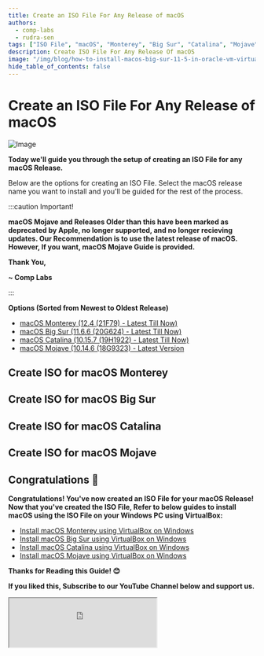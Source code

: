 ```yaml
---
title: Create an ISO File For Any Release of macOS
authors:
  - comp-labs
  - rudra-sen
tags: ["ISO File", "macOS", "Monterey", "Big Sur", "Catalina", "Mojave"]
description: Create ISO File For Any Release Of macOS
image: "/img/blog/how-to-install-macos-big-sur-11-5-in-oracle-vm-virtualbox-windows.jpg"
hide_table_of_contents: false
---
```


# Create an ISO File For Any Release of macOS

![Image](/img/blog/how-to-install-macos-big-sur-11-5-in-oracle-vm-virtualbox-windows.jpg)

**Today we'll guide you through the setup of creating an ISO File for any macOS Release.**

<!-- truncate -->

Below are the options for creating an ISO File. Select the macOS release name you want to install and you'll be guided for the rest of the process.

:::caution Important!

**macOS Mojave and Releases Older than this have been marked as deprecated by Apple, no longer supported, and no longer recieving updates. Our Recommendation is to use the latest release of macOS. However, If you want, macOS Mojave Guide is provided.**

**Thank You,**

**~ Comp Labs**

:::

**Options (Sorted from Newest to Oldest Release)**
- [macOS Monterey (12.4 (21F79) - Latest Till Now)](#create-iso-for-macos-monterey)
- [macOS Big Sur (11.6.6 (20G624) - Latest Till Now)](#create-iso-for-macos-big-sur)
- [macOS Catalina (10.15.7 (19H1922) - Latest Till Now)](#create-iso-for-macos-catalina)
- [macOS Mojave (10.14.6 (18G9323) - Latest Version](#create-iso-for-macos-mojave)

## Create ISO for macOS Monterey
## Create ISO for macOS Big Sur
## Create ISO for macOS Catalina
## Create ISO for macOS Mojave

## Congratulations 🎉

**Congratulations! You've now created an ISO File for your macOS Release! Now that you've created the ISO File, Refer to below guides to install macOS using the ISO File on your Windows PC using VirtualBox:**

- [Install macOS Monterey using VirtualBox on Windows](/blog/posts/how-to-install-macos-monterey-on-windows-using-virtualbox)
- [Install macOS Big Sur using VirtualBox on Windows](/blog/posts/how-to-install-macos-big-sur-on-windows-using-virtualbox)
- [Install macOS Catalina using VirtualBox on Windows](/blog/posts/how-to-install-macos-catalina-on-windows-using-virtualbox)
- [Install macOS Mojave using VirtualBox on Windows](/blog/posts/how-to-install-macos-mojave-on-windows-using-virtualbox)

**Thanks for Reading this Guide! 😊**

**If you liked this, Subscribe to our YouTube Channel below and support us.**

<iframe
  src="https://complabs.in/html/subscribe.html"
  title="Subscribe Comp Labs"
  height="100"
></iframe>